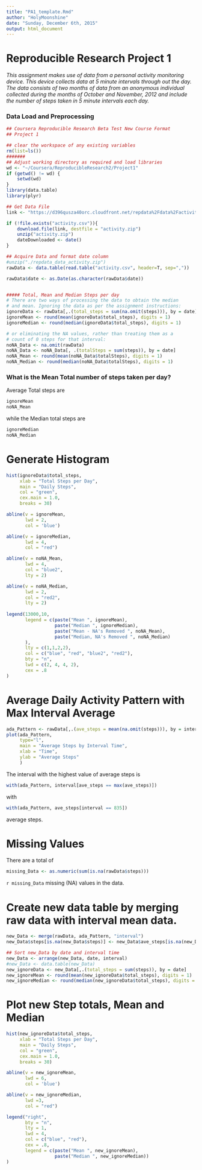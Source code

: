 ```yaml
---
title: "PA1_template.Rmd"
author: "HolyMoonshine"
date: "Sunday, December 6th, 2015"
output: html_document
---
```

# Reproducible Research Project 1
*This assignment makes use of data from a personal activity monitoring device. This device collects data at 5 minute intervals through out the day. The data consists of two months of data from an anonymous individual collected during the months of October and November, 2012 and include the number of steps taken in 5 minute intervals each day.*

### Data Load and Preprocessing
```r
## Coursera Reproducible Research Beta Test New Course Format
## Project 1

## clear the workspace of any existing variables
rm(list=ls())
#######
## Adjust working directory as required and load libraries
wd <- "~/Coursera/ReproducibleResearch2/Project1"
if (getwd() != wd) {
    setwd(wd)  
}
library(data.table)
library(plyr)

## Get Data File
link <- "https://d396qusza40orc.cloudfront.net/repdata%2Fdata%2Factivity.zip"

if (!file.exists("activity.csv")){
    download.file(link, destfile = "activity.zip")
    unzip("activity.zip")
    dateDownloaded <- date()
}

## Acquire Data and format date column
#unzip("./repdata_data_activity.zip")
rawData <- data.table(read.table("activity.csv", header=T, sep=","))

rawData$date <- as.Date(as.character(rawData$date))


##### Total, Mean and Median Steps per day
# There are two ways of processing the data to obtain the median 
# and mean. Ignoring the data as per the assignment instructions:
ignoreData <- rawData[,.(total_steps = sum(na.omit(steps))), by = date]
ignoreMean <- round(mean(ignoreData$total_steps), digits = 1)
ignoreMedian <- round(median(ignoreData$total_steps), digits = 1)

# or eliminating the NA values, rather than treating them as a 
# count of 0 steps for that interval:
noNA_Data <- na.omit(rawData)
noNA_Data <- noNA_Data[, .(totalSteps = sum(steps)), by = date]
noNA_Mean <- round(mean(noNA_Data$totalSteps), digits = 1)
noNA_Median <- round(median(noNA_Data$totalSteps), digits = 1)

```
### What is the Mean Total number of steps taken per day?
Average Total steps are 
```r
ignoreMean
noNA_Mean
```
while the Median total steps are
```r
ignoreMedian
noNA_Median
```
# Generate Histogram
```r
hist(ignoreData$total_steps,
     xlab = "Total Steps per Day",
     main = "Daily Steps",
     col = "green",
     cex.main = 1.0,
     breaks = 30)

abline(v = ignoreMean,
       lwd = 2, 
       col = 'blue')

abline(v = ignoreMedian,
       lwd = 4, 
       col = "red")    

abline(v = noNA_Mean,
       lwd = 4,
       col = "blue2",
       lty = 2)

abline(v = noNA_Median,
       lwd = 2,
       col = "red2",
       lty = 2)
     
legend(13000,10, 
       legend = c(paste("Mean ", ignoreMean),
                  paste("Median ", ignoreMedian),
                  paste("Mean - NA's Removed ", noNA_Mean),
                  paste("Median, NA's Removed ", noNA_Median)
       ),
       lty = c(1,1,2,2),
       col = c("blue", "red", "blue2", "red2"),
       bty = "n",
       lwd = c(2, 4, 4, 2), 
       cex = .8
)
```

# Average Daily Activity Pattern with Max Interval Average
```r
ada_Pattern <- rawData[,.(ave_steps = mean(na.omit(steps))), by = interval]
plot(ada_Pattern,
     type="l",
     main = "Average Steps by Interval Time",
     xlab = "Time",
     ylab = "Average Steps"
     )
```
 
 The interval with the highest value of average steps is
```r
with(ada_Pattern, interval[ave_steps == max(ave_steps)])
```
with
```r
with(ada_Pattern, ave_steps[interval == 835])
```
average steps.

# Missing Values
 There are a total of 
```r
missing_Data <- as.numeric(sum(is.na(rawData$steps)))
```
`r missing_Data` missing (NA) values in the data.

# Create new data table by merging raw data with interval mean data.
```r
new_Data <- merge(rawData, ada_Pattern, "interval")
new_Data$steps[is.na(new_Data$steps)] <- new_Data$ave_steps[is.na(new_Data$steps)]

## Sort new_Data by date and interval time
new_Data <- arrange(new_Data, date, interval)
#new_Data <- data.table(new_Data)
new_ignoreData <- new_Data[,.(total_steps = sum(steps)), by = date]
new_ignoreMean <- round(mean(new_ignoreData$total_steps), digits = 1)
new_ignoreMedian <- round(median(new_ignoreData$total_steps), digits = 1)
```

# Plot new Step totals, Mean and Median
```r
hist(new_ignoreData$total_steps,
     xlab = "Total Steps per Day",
     main = "Daily Steps",
     col = "green",
     cex.main = 1.0,
     breaks = 30)

abline(v = new_ignoreMean,
       lwd = 6, 
       col = 'blue')

abline(v = new_ignoreMedian,
       lwd =3, 
       col = "red")    

legend("right", 
       bty = "n",
       lty = 1,
       lwd = 4, 
       col = c("blue", "red"),
       cex = .8, 
       legend = c(paste("Mean ", new_ignoreMean),
                  paste("Median ", new_ignoreMedian))
)
```
